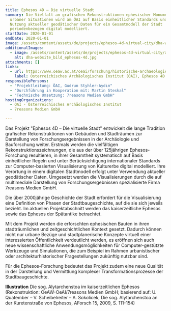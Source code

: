 ```yaml
---
title: Ephesos 4D – Die virtuelle Stadt
summary: Die Vielfalt an grafischen Rekonstruktionen ephesischer Monumente und
  urbaner Situationen wird am ÖAI auf Basis einheitlicher Standards und unter
  Nutzung aktueller geodätischer Daten für ein Gesamtmodell der Stadt
  periodenbezogen digital modelliert.
startDate: 2020-01-01
endDate: 2020-01-01
image: /assets/content/assets/de/projects/ephesos-4d-virtual-city/dha-website_bild_ephesos-4d.jpg
additionalImages:
  - image: /assets/content/assets/de/projects/ephesos-4d-virtual-city/additionalImages/dha-website_bild_ephesos-4d.jpg
    alt: dha-website_bild_ephesos-4d.jpg
attachments: []
links:
  - url: https://www.oeaw.ac.at/oeai/forschung/historische-archaeologie/historische-bauforschung/ephesos-4d-die-virtuelle-stadt
    label: Österreichisches Archäologisches Institut (ÖAI), Ephesos 4D
responsiblePersons:
  - "Projektleitung: ÖAI, Gudrun Styhler-Aydın"
  - "Durchführung in Kooperation mit: Martin Steskal"
  - "Technische Umsetzung: 7reasons Medien GmbH"
hostingOrganizations:
  - ÖAI - Österreichisches Archäologisches Institut
  - 7reasons Medien GmbH

---
```

Das Projekt "Ephesos 4D – Die virtuelle Stadt" entwickelt die lange Tradition grafischer Rekonstruktionen von Gebäuden und Stadträumen zur Darstellung von Forschungsergebnissen in der Archäologie und Bauforschung weiter. Erstmals werden die vielfältigen Rekonstruktionszeichnungen, die aus der über 125jährigen Ephesos-Forschung resultieren, in ihrer Gesamtheit systematisch auf Basis einheitlicher Regeln und unter Berücksichtigung internationaler Standards zur Computer-basierten Visualisierung von Kulturerbe digital modelliert. Ihre Verortung in einem digitalen Stadtmodell erfolgt unter Verwendung aktueller geodätischer Daten. Umgesetzt werden die Visualisierungen durch die auf multimediale Darstellung von Forschungsergebnissen spezialisierte Firma 7reasons Medien GmbH.

Die über 2000jährige Geschichte der Stadt erfordert für die Visualisierung eine Definition von Phasen der Stadtbaugeschichte, auf die sie sich jeweils bezieht. Im aktuellen Projektabschnitt werden das kaiserzeitliche Ephesos sowie das Ephesos der Spätantike betrachtet.

Mit dem Projekt werden die erforschten ephesischen Bauten in ihren stadträumlichen und zeitgeschichtlichen Kontext gesetzt. Dadurch können nicht nur urbane Bezüge und stadtplanerische Konzepte virtuell einer interessierten Öffentlichkeit verdeutlicht werden, es eröffnen sich auch neue wissenschaftliche Anwendungsmöglichkeiten für Computer-gestützte Werkzeuge und Simulationen, die zum Beispiel im Rahmen urbanistischer oder architekturhistorischer Fragestellungen zukünftig nutzbar sind.

Für die Ephesos-Forschung bedeutet das Projekt zudem eine neue Qualität in der Darstellung und Vermittlung komplexer Transformationsprozesse der Stadtbaugeschichte.

**Illustration**
Die sog. Alytarchenstoa im kaiserzeitlichen Ephesos (Rekonstruktion: OeAW-OeAI/7reasons Medien GmbH; basierend auf: U. Quatember – V. Scheibelreiter – A. Sokolicek, Die sog. Alytarchenstoa an der Kuretenstraße von Ephesos, AForsch 15, 2009, S. 111-154)
